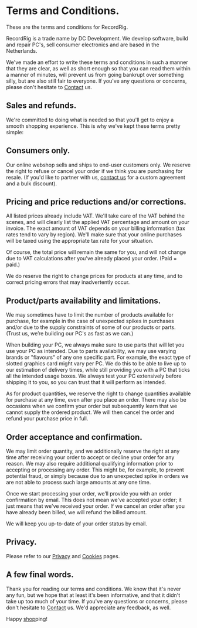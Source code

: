 
<Head><title>Terms</title></Head>

# Terms and Conditions.

These are the terms and conditions for RecordRig.

RecordRig is a trade name by DC Development. We develop software, build and repair PC's, sell consumer electronics and are based in the Netherlands.

We've made an effort to write these terms and conditions in such a manner that they are clear, as well as short enough so that you can read them within a manner of minutes, will prevent us from going bankrupt over something silly, but are also still fair to everyone. If you've any questions or concerns, please don't hesitate to [Contact](/contact) us.

## Sales and refunds.

We're committed to doing what is needed so that you'll get to enjoy a smooth shopping experience. This is why we've kept these terms pretty simple:

<ShipmentTerms />

<WarrantyTerms />

<WithdrawalTerms />

## Consumers only.

Our online webshop sells and ships to end-user customers only. We reserve the right to refuse or cancel your order if we think you are purchasing for resale. (If you'd like to partner with us, [contact us](/contact) for a custom agreement and a bulk discount).

## Pricing and price reductions and/or corrections.

All listed prices already include VAT. We'll take care of the VAT behind the scenes, and will clearly list the applied VAT percentage and amount on your invoice. The exact amount of VAT depends on your billing information (tax rates tend to vary by region). We'll make sure that your online purchases will be taxed using the appropriate tax rate for your situation.

Of course, the total price will remain the same for you, and will not change due to VAT calculations after you've already placed your order. (Paid = paid.)

We do reserve the right to change prices for products at any time, and to correct pricing errors that may inadvertently occur.

## Product/parts availability and limitations.

We may sometimes have to limit the number of products available for purchase, for example in the case of unexpected spikes in purchases and/or due to the supply constraints of some of our products or parts. (Trust us, we’re building our PC's as fast as we can.)

When building your PC, we always make sure to use parts that will let you use your PC as intended. Due to parts availability, we may use varying brands or "flavours" of any one specific part. For example, the exact type of slotted graphics card might vary per PC. We do this to be able to live up to our estimation of delivery times, while still providing you with a PC that ticks all the intended usage boxes. We always test your PC extensively before shipping it to you, so you can trust that it will perform as intended.

As for product quantities, we reserve the right to change quantities available for purchase at any time, even after you place an order. There may also be occasions when we confirm your order but subsequently learn that we cannot supply the ordered product. We will then cancel the order and refund your purchase price in full.

## Order acceptance and confirmation.

We may limit order quantity, and we additionally reserve the right at any time after receiving your order to accept or decline your order for any reason. We may also require additional qualifying information prior to accepting or processing any order. This might be, for example, to prevent potential fraud, or simply because due to an unexpected spike in orders we are not able to process such large amounts at any one time.

Once we start processing your order, we’ll provide you with an order confirmation by email. This does not mean we've accepted your order; it just means that we've received your order. If we cancel an order after you have already been billed, we will refund the billed amount.

We will keep you up-to-date of your order status by email.

## Privacy.

Please refer to our [Privacy](/privacy) and [Cookies](/cookies) pages.

## A few final words.

Thank you for reading our terms and conditions. We know that it's never any fun, but we hope that at least it's been informative, and that it didn't take up too much of your time. If you've any questions or concerns, please don't hesitate to [Contact](/contact) us. We'd appreciate any feedback, as well.

Happy [shop](/shop/buy-recordrig)ping!
